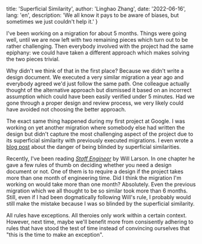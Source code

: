 
  title: 'Superficial Similarity',
  author: 'Linghao Zhang',
  date: '2022-06-16',
  lang: 'en',
  description: 'We all know it pays to be aware of biases, but sometimes we just couldn\'t help it.'
}


<!-- content start here -->

I've been working on a migration for about 5 months. Things were going well, until we are now left with two remaining pieces which turn out to be rather challenging. Then everybody involved with the project had the same epiphany: we could have taken a different approach which makes solving the two pieces trivial.

Why didn't we think of that in the first place? Because we didn't write a design document. We executed a very similar migration a year ago and everybody agreed we'd just follow the same path. One colleague actually thought of the alternative approach but dismissed it based on an incorrect assumption which could have been easily verified under 5 minutes. Had we gone through a proper design and review process, we very likely could have avoided not choosing the better approach.

The exact same thing happened during my first project at Google. I was working on yet another migration where somebody else had written the design but didn't capture the most challenging aspect of the project due to its superficial similarity with previously executed migrations. I even wrote a [blog post](https://linghao.io/posts/grow-at-google-01#beware-of-superficial-similarity) about the danger of being blinded by superficial similarities.

Recently, I've been reading *[Staff Engineer](https://staffeng.com/book)* by Will Larson. In one chapter he gave a few rules of thumb on deciding whether you need a design document or not. One of them is to require a design if the project takes more than one month of engineering time. Did I think the migration I'm working on would take more than one month? Absolutely. Even the previous migration which we all thought to be so similar took more than 6 months. Still, even if I had been dogmatically following Will's rule, I probably would still make the mistake because I was so blinded by the superficial similarity.

All rules have exceptions. All theroies only work within a certain context. However, next time, maybe we'll benefit more from consisently adhering to rules that have stood the test of time instead of convincing ourselves that "this is the time to make an exception".
